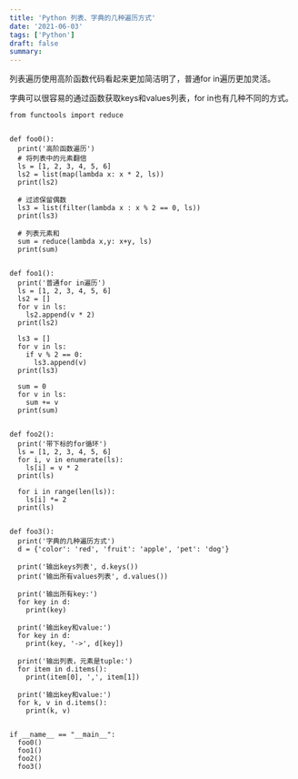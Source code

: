 ```yaml
---
title: 'Python 列表、字典的几种遍历方式'
date: '2021-06-03'
tags: ['Python']
draft: false
summary: 
---
```


列表遍历使用高阶函数代码看起来更加简洁明了，普通for in遍历更加灵活。

字典可以很容易的通过函数获取keys和values列表，for in也有几种不同的方式。

```
from functools import reduce


def foo0():
  print('高阶函数遍历')
  # 将列表中的元素翻倍
  ls = [1, 2, 3, 4, 5, 6]
  ls2 = list(map(lambda x: x * 2, ls))
  print(ls2)

  # 过滤保留偶数
  ls3 = list(filter(lambda x : x % 2 == 0, ls))
  print(ls3)

  # 列表元素和
  sum = reduce(lambda x,y: x+y, ls)
  print(sum)


def foo1():
  print('普通for in遍历')
  ls = [1, 2, 3, 4, 5, 6]
  ls2 = []
  for v in ls:
    ls2.append(v * 2)
  print(ls2)

  ls3 = []
  for v in ls:
    if v % 2 == 0:
      ls3.append(v)
  print(ls3)

  sum = 0
  for v in ls:
    sum += v
  print(sum)


def foo2():
  print('带下标的for循环')
  ls = [1, 2, 3, 4, 5, 6]
  for i, v in enumerate(ls):
    ls[i] = v * 2
  print(ls)

  for i in range(len(ls)):
    ls[i] *= 2
  print(ls)


def foo3():
  print('字典的几种遍历方式')
  d = {'color': 'red', 'fruit': 'apple', 'pet': 'dog'}

  print('输出keys列表', d.keys())
  print('输出所有values列表', d.values())
  
  print('输出所有key:')
  for key in d:
    print(key)

  print('输出key和value:')
  for key in d:
    print(key, '->', d[key])

  print('输出列表，元素是tuple:')
  for item in d.items():
    print(item[0], ',', item[1])

  print('输出key和value:')
  for k, v in d.items():
    print(k, v)
  

if __name__ == "__main__":
  foo0()
  foo1()
  foo2()
  foo3()
```